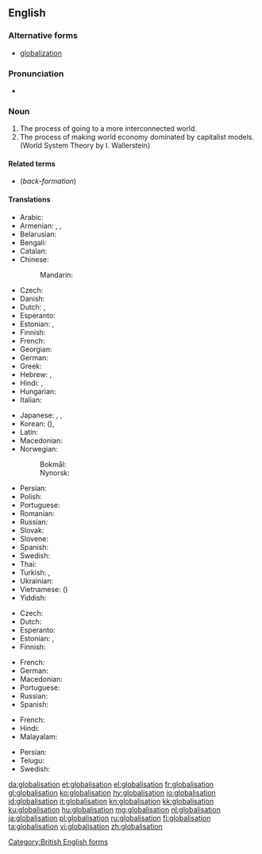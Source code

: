 ==English==

===Alternative forms===
* [[globalization]]

===Pronunciation===
* {{rhymes|eɪʃən|lang=en}}

===Noun===
{{wikipedia}}
{{en-noun|~}}

# The process of going to a more interconnected world.
# The process of making world economy dominated by capitalist models. (World System Theory by I. Wallerstein)

====Related terms====
* {{l|en|globalise}} (''back-formation'')

====Translations====
{{trans-top|process of going to a more interconnected world}}
* Arabic: {{t|ar|عَوْلَمَة|f}}
* Armenian: {{t|hy|գլոբալիզացիա}}, {{t|hy|համաշխարհայնացում}}, {{t+|hy|գլոբալացում}}
* Belarusian: {{t|be|глабалізацыя|f|tr=hlabalizácyja}}
* Bengali: {{t|bn|বিশ্বায়ন|sc=Beng}}
* Catalan: {{t|ca|globalització|f}}
* Chinese:
*: Mandarin: {{t+|cmn|全球化|tr=quánqiúhuà|sc=Hani}}
* Czech: {{t+|cs|globalizace|f}}
* Danish: {{t|da|globalisering|c}}
* Dutch: {{t+|nl|globalisering|f}}, {{t|nl|mondialisering|f}}
* Esperanto: {{t|eo|tutmondiĝo}}
* Estonian: {{t|et|üleilmastumine}}, {{t|et|globaliseerumine}}
* Finnish: {{t|fi|globalisaatio}}
* French: {{t+|fr|mondialisation|f}}
* Georgian: {{t|ka|გლობალიზაცია}}
* German: {{t+|de|Globalisierung|f}}
* Greek: {{t+|el|παγκοσμιοποίηση}}
* Hebrew: {{t|he|גלובליזציה}}, {{t|he|גלאָבאַליסאַטיאָן}}
* Hindi: {{t|hi|हलिमिकरण|tr=halimikaraṇ}}, {{t|hi|वैश्वीकरण|tr=vaiśvīkaraṇ}}
* Hungarian: {{t+|hu|globalizáció}}
* Italian: {{t+|it|globalizzazione}}
{{trans-mid}}
* Japanese: {{t+|ja|グローバリゼーション|tr=gurōbarizēshon}}, {{t|ja|グローバライゼーション|tr=gurōbaraizēshon}}, {{t|ja|グローバル化|tr=gurōbaru-ka}}
* Korean: {{t|ko|세계화|sc=Hang}} ({{t|ko|世界化|sc=Hani}}), {{t|ko|글로벌화|sc=Hang}}
* Latin: {{t|la|globalizatio}}
* Macedonian: {{t|mk|глобализација|f|tr=globalizácija|sc=Cyrl}}
* Norwegian: 
*: Bokmål: {{t|nb|globalisering|m|f}}
*: Nynorsk: {{t|nn|globalisering|f}}
* Persian: {{t|fa|جهانی‌سازی|tr=jahanisazi}}
* Polish: {{t+|pl|globalizacja|f}}
* Portuguese: {{t+|pt|globalização|f}}
* Romanian: {{t|ro|globalizare|f}}
* Russian: {{t+|ru|глобализа́ция|f}}
* Slovak: {{t|sk|globalizácia|f}}
* Slovene: {{t|sl|globalizacija|f}}
* Spanish: {{t+|es|globalización|f}}
* Swedish: {{t+|sv|globalisering|c}}
* Thai: {{t+|th|โลกาภิวัตน์|tr=oh-gaa pí-wát}}
* Turkish: {{t+|tr|küreselleşme}}, {{t+|tr|globalleşme}}
* Ukrainian: {{t|uk|глобалізація|f|tr=hlobalizácija}}
* Vietnamese: {{t+|vi|toàn cầu hóa}} ({{t|vi|全球化|sc=Hani}})
* Yiddish: {{t|yi|גלאָבאַליסאַטיאָן|sc=Hebr}}
{{trans-bottom}}

{{trans-top|process of making world economy dominated by capitalist models}}
* Czech: {{t+|cs|globalizace|f}}
* Dutch: {{t+|nl|globalisering|f}}
* Esperanto: {{t|eo|tutmondiĝo}}
* Estonian: {{t|et|üleilmastumine}}, {{t|et|globaliseerumine}}
* Finnish: {{t|fi|globalisaatio}}
{{trans-mid}}
* French: {{t+|fr|mondialisation|f}}
* German: {{t+|de|Globalisierung|f}}
* Macedonian: {{t|mk|глобализација|f|tr=globalizácija|sc=Cyrl}}
* Portuguese: {{t+|pt|globalização|f}}
* Russian: {{t+|ru|глобализа́ция|f}}
* Spanish: {{t|es|mundialización|f}}
{{trans-bottom}}

{{checktrans-top}}
* French: {{t-check|fr|mondialisation|f}}
* Hindi: {{t-check|hi|bhumandikaran|sc=Deva}}
* Malayalam: {{t-check|ml|ആഗോളവത്ക്കരണം|tr=āgołavatkaraņam|sc=Mlym}} {{attention|ml|2=was "[[ആഗോളവത്ക്കരണം]] [[āgołavatkaraņam]]"}}
{{trans-mid}}
* Persian: {{t-check|fa|جهانی‌سازی|tr=jahanisazi|sc=fa-Arab}}
* Telugu: {{t-check|te|ప్రపంచీకరణ|tr=prapancheekaraNa|sc=Telu}}
* Swedish: {{t-check|sv|globalisation}}
{{trans-bottom}}

[[Category:British English forms]]

[[da:globalisation]]
[[et:globalisation]]
[[el:globalisation]]
[[fr:globalisation]]
[[gl:globalisation]]
[[ko:globalisation]]
[[hy:globalisation]]
[[io:globalisation]]
[[id:globalisation]]
[[it:globalisation]]
[[kn:globalisation]]
[[kk:globalisation]]
[[ku:globalisation]]
[[hu:globalisation]]
[[mg:globalisation]]
[[nl:globalisation]]
[[ja:globalisation]]
[[pl:globalisation]]
[[ru:globalisation]]
[[fi:globalisation]]
[[ta:globalisation]]
[[vi:globalisation]]
[[zh:globalisation]]